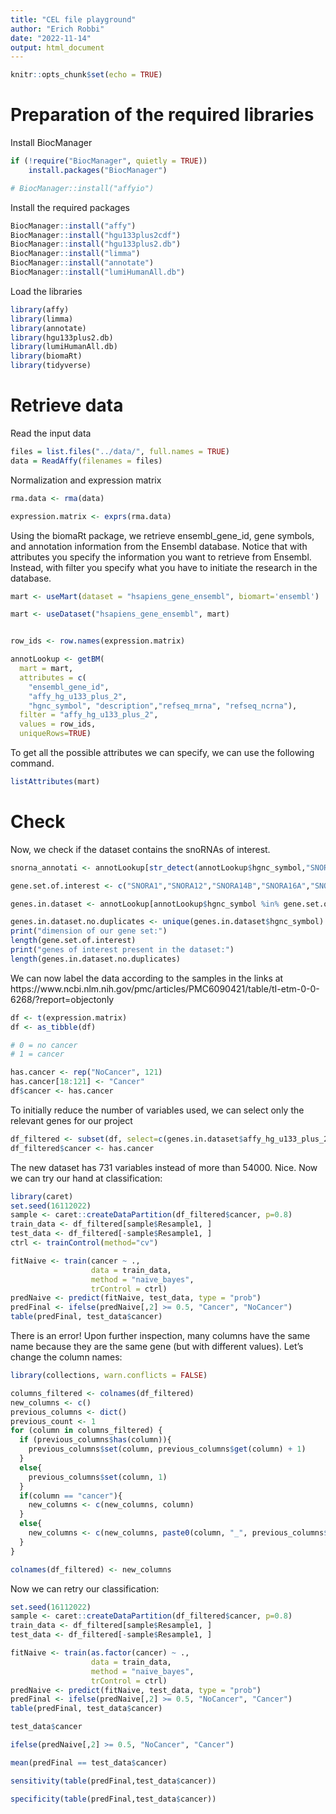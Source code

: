 ```yaml
---
title: "CEL file playground"
author: "Erich Robbi"
date: "2022-11-14"
output: html_document
---
```


```r
knitr::opts_chunk$set(echo = TRUE)
```

# Preparation of the required libraries

Install BiocManager

```r

if (!require("BiocManager", quietly = TRUE))
    install.packages("BiocManager")

# BiocManager::install("affyio")

```

Install the required packages

```r
BiocManager::install("affy")
BiocManager::install("hgu133plus2cdf")
BiocManager::install("hgu133plus2.db")
BiocManager::install("limma")
BiocManager::install("annotate")
BiocManager::install("lumiHumanAll.db")


```

Load the libraries

```r
library(affy)
library(limma)
library(annotate)
library(hgu133plus2.db)
library(lumiHumanAll.db)
library(biomaRt)
library(tidyverse)
```

# Retrieve data

Read the input data

```r
files = list.files("../data/", full.names = TRUE)
data = ReadAffy(filenames = files)
```

Normalization and expression matrix

```r
rma.data <- rma(data)

expression.matrix <- exprs(rma.data)

```

Using the biomaRt package, we retrieve ensembl_gene_id, gene symbols, and annotation information from the Ensembl database. Notice that with attributes you specify the information you want to retrieve from Ensembl. Instead, with filter you specify what you have to initiate the research in the database.

```r

mart <- useMart(dataset = "hsapiens_gene_ensembl", biomart='ensembl')

mart <- useDataset("hsapiens_gene_ensembl", mart)


row_ids <- row.names(expression.matrix)

annotLookup <- getBM(
  mart = mart,
  attributes = c(
    "ensembl_gene_id",
    "affy_hg_u133_plus_2",
    "hgnc_symbol", "description","refseq_mrna", "refseq_ncrna"),
  filter = "affy_hg_u133_plus_2",
  values = row_ids,
  uniqueRows=TRUE)
```

To get all the possible attributes we can specify, we can use the following command.

```r
listAttributes(mart)
```

# Check

Now, we check if the dataset contains the snoRNAs of interest.

```r
snorna_annotati <- annotLookup[str_detect(annotLookup$hgnc_symbol,"SNOR")== TRUE & annotLookup$affy_hg_u133_plus_2 != "",]
```

```r
gene.set.of.interest <- c("SNORA1","SNORA12","SNORA14B","SNORA16A","SNORA21","SNORA23","SNORA24","SNORA32","SNORA38","SNORA44","SNORA48","SNORA49","SNORA52","SNORA53","SNORA57","SNORA61","SNORA63","SNORA64","SNORA65","SNORA70","SNORA71C","SNORA73A","SNORA73B","SNORA75","SNORA78","SNORA8","SNORD10","SNORD102","SNORD104","SNORD105","SNORD105B","SNORD108","SNORD110","SNORD111B","SNORD113-3","SNORD113-4","SNORD114-1","SNORD114-13","SNORD114-14","SNORD114-19","SNORD114-20","SNORD114-21","SNORD115-23","SNORD115-32","SNORD116-13","SNORD119","SNORD12","SNORD12B","SNORD13","SNORD14A","SNORD14C","SNORD14D","SNORD15B","SNORD16","SNORD17","SNORD18A","SNORD1B","SNORD20","SNORD22","SNORD26","SNORD28","SNORD29","SNORD32A","SNORD33","SNORD34","SNORD35A","SNORD36A","SNORD36B","SNORD38A","SNORD3A","SNORD3D","SNORD41","SNORD42A","SNORD42B","SNORD44","SNORD45A","SNORD47","SNORD49B","SNORD4B","SNORD5","SNORD50A","SNORD52","SNORD53","SNORD54","SNORD55","SNORD56","SNORD57","SNORD58A","SNORD58C","SNORD59A","SNORD60","SNORD63","SNORD64","SNORD65","SNORD68","SNORD69","SNORD71","SNORD74","SNORD76","SNORD8","SNORD81","SNORD82","SNORD84","SNORD86","SNORD87","SNORD89","SNORD94","SNORD96A","SNORD97","SNORD99","TMX1","ZFAS1","CDKN2B-AS1","CWF19L1","EIF4A1","EP400","HIF1A-AS2","MEG8","NOP56","RACK1","RPL13A","RPS13","SCARNA12","SNHG12","SNHG20","SNHG5","SNHG6","SNHG7","SNHG8","AP1G1","CFDP1","CHD8","DDX39B","EEF2","EIF4A2","EIF4G2","GAS5","GNL3","HSPA8","HSPA9","IPO7","MYRIP","NAN","NCL","NFATC3","PCAT4","PPAN","PRKAA1","PRRC2A","PTCD3","RABGGTB","RNF149","RPL10","RPL12","RPL13","RPL17","RPL21","RPL23","RPL23A","RPL4","RPL7A","RPLP2","RPS11","RPS2","RPS20","RPS3","RPS8","SF3B3","SLC25A3","SNHG1","SNHG3","SNHG9","SNORD1C","SNORD35B","SNORD37","SNRPB","SNX5","TAF1D","TNPO2","TOMM20","WDR43")
```

```r
genes.in.dataset <- annotLookup[annotLookup$hgnc_symbol %in% gene.set.of.interest,]

genes.in.dataset.no.duplicates <- unique(genes.in.dataset$hgnc_symbol)
print("dimension of our gene set:")
length(gene.set.of.interest)
print("genes of interest present in the dataset:")
length(genes.in.dataset.no.duplicates)
```

We can now label the data according to the samples in the links at https://www.ncbi.nlm.nih.gov/pmc/articles/PMC6090421/table/tI-etm-0-0-6268/?report=objectonly
```r
df <- t(expression.matrix)
df <- as_tibble(df)

# 0 = no cancer
# 1 = cancer

has.cancer <- rep("NoCancer", 121)
has.cancer[18:121] <- "Cancer"
df$cancer <- has.cancer
```

To initially reduce the number of variables used, we can select only the relevant genes for our project
```r
df_filtered <- subset(df, select=c(genes.in.dataset$affy_hg_u133_plus_2))
df_filtered$cancer <- has.cancer
```

The new dataset has 731 variables instead of more than 54000. Nice. Now we can try our hand at classification:
```r
library(caret)
set.seed(16112022)
sample <- caret::createDataPartition(df_filtered$cancer, p=0.8)
train_data <- df_filtered[sample$Resample1, ]
test_data <- df_filtered[-sample$Resample1, ]
ctrl <- trainControl(method="cv")
```

```r
fitNaive <- train(cancer ~ .,
                  data = train_data,
                  method = "naive_bayes",
                  trControl = ctrl)
predNaive <- predict(fitNaive, test_data, type = "prob")
predFinal <- ifelse(predNaive[,2] >= 0.5, "Cancer", "NoCancer")
table(predFinal, test_data$cancer)
```

There is an error! Upon further inspection, many columns have the same name because they are the same gene (but with different values). Let's change the column names:
```r
library(collections, warn.conflicts = FALSE)

columns_filtered <- colnames(df_filtered)
new_columns <- c()
previous_columns <- dict()
previous_count <- 1
for (column in columns_filtered) {
  if (previous_columns$has(column)){
    previous_columns$set(column, previous_columns$get(column) + 1)
  }
  else{
    previous_columns$set(column, 1)
  }
  if(column == "cancer"){
    new_columns <- c(new_columns, column)
  }
  else{
    new_columns <- c(new_columns, paste0(column, "_", previous_columns$get(column)))
  }
}

colnames(df_filtered) <- new_columns
```

Now we can retry our classification:
```r
set.seed(16112022)
sample <- caret::createDataPartition(df_filtered$cancer, p=0.8)
train_data <- df_filtered[sample$Resample1, ]
test_data <- df_filtered[-sample$Resample1, ]

fitNaive <- train(as.factor(cancer) ~ .,
                  data = train_data,
                  method = "naive_bayes",
                  trControl = ctrl)
predNaive <- predict(fitNaive, test_data, type = "prob")
predFinal <- ifelse(predNaive[,2] >= 0.5, "NoCancer", "Cancer")
table(predFinal, test_data$cancer)
```

```r
test_data$cancer
```

```r
ifelse(predNaive[,2] >= 0.5, "NoCancer", "Cancer")
```

```r
mean(predFinal == test_data$cancer)
```

```r
sensitivity(table(predFinal,test_data$cancer))
```

```r
specificity(table(predFinal,test_data$cancer))
```

